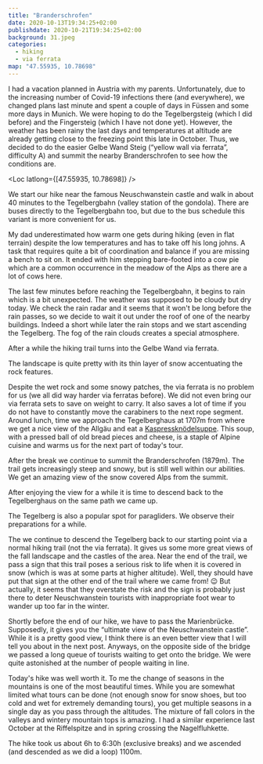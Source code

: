```yaml
---
title: "Branderschrofen"
date: 2020-10-13T19:34:25+02:00
publishdate: 2020-10-21T19:34:25+02:00
background: 31.jpeg
categories:
  - hiking
  - via ferrata
map: "47.55935, 10.78698"
---
```


I had a vacation planned in Austria with my parents. Unfortunately, due to the
increasing number of Covid-19 infections there (and everywhere), we changed
plans last minute and spent a couple of days in Füssen and some more days in
Munich. We were hoping to do the Tegelbergsteig (<Link
to="/posts/200912-tegelbergsteig">which I did before</Link>) and the Fingersteig
(which I have not done yet). However, the weather has been rainy the last days
and temperatures at altitude are already getting close to the freezing point
this late in October. Thus, we decided to do the easier Gelbe Wand
Steig (“yellow wall via ferrata”, difficulty A) and summit the nearby
Branderschrofen to see how the conditions are.

<Loc latlong={[47.55935, 10.78698]} />

We start our hike near the famous Neuschwanstein castle and walk in about 40
minutes to the Tegelbergbahn (valley station of the gondola). There are buses
directly to the Tegelbergbahn too, but due to the bus schedule this variant is
more convenient for us.

<Rimg
  src="1.jpeg"
  caption="Neuschwanstein (the castle on the hill, not the house in front)"
/>

My dad underestimated how warm one gets during hiking (even in flat terrain)
despite the low temperatures and has to take off his long johns. A task that
requires quite a bit of coordination and balance if you are missing a bench to
sit on. It ended with him stepping bare-footed into a cow pie which are a common
occurrence in the meadow of the Alps as there are a lot of cows here.

The last few minutes before reaching the Tegelbergbahn, it begins to rain which
is a bit unexpected. The weather was supposed to be cloudy but dry today. We
check the rain radar and it seems that it won't be long before the rain passes,
so we decide to wait it out under the roof of one of the nearby buildings.
Indeed a short while later the rain stops and we start ascending the
Tegelberg. The fog of the rain clouds creates a special atmosphere.

<Gallery>
  <Rimg src="3.jpeg" alt="At the Tegelberg with low hanging clouds" />
  <Rimg src="4.jpeg" caption="My parents" />
  <Rimg src="6.jpeg" caption="and me" />
</Gallery>

After a while the hiking trail turns into the Gelbe Wand via ferrata.

<Gallery>
  <Rimg
    src="5.jpeg"
    caption="The very first part of the via ferrata has no fixed rope and we have to be careful to not slip on the wet rock."
  />
  <Rimg src="7.jpeg" alt="Gelbe Wand Steig" />
  <Rimg src="8.jpeg" alt="Gelbe Wand Steig" />
</Gallery>

The landscape is quite pretty with its thin layer of snow accentuating the rock features.

<Gallery>
  <Rimg src="9.jpeg" alt="Along the Gelbe Wand Steig" />
  <Rimg src="10.jpeg" alt="Along the Gelbe Wand Steig" />
  <Rimg src="11.jpeg" alt="Along the Gelbe Wand Steig" />
  <Rimg src="12.jpeg" alt="Along the Gelbe Wand Steig" />
</Gallery>

Despite the wet rock and some snowy patches, the via ferrata is no problem for us
(we all did way harder via ferratas before). We did not even bring our via
ferrata sets to save on weight to carry. It also saves a lot of time if you do
not have to constantly move the carabiners to the next rope segment. Around
lunch, time we approach the Tegelberghaus at 1707m from where we get a nice view
of the Allgäu and eat a
[Kaspressknödelsuppe](https://en.wikipedia.org/wiki/Alpine_cuisine). This soup,
with a pressed ball of old bread pieces and cheese, is a staple of Alpine cuisine
and warms us for the next part of today's tour.

<Gallery>
  <Rimg src="14.jpeg" caption="The Tegelberghaus" />
  <Rimg src="13.jpeg" alt="View from near the Tegelberghaus" />
</Gallery>

After the break we continue to summit the Branderschrofen (1879m). The trail
gets increasingly steep and snowy, but is still well within our abilities. We
get an amazing view of the snow covered Alps from the summit.

<Rimg
  src="16.jpeg"
  caption="The summit cross of the Branderschrofen is close."
/>

<Pano src="19.jpeg" alt="View from the Branderschrofen" />

<Gallery>
  <Rimg src="15.jpeg" alt="View from the Branderschrofen" />
  <Rimg src="17.jpeg" alt="View from the Branderschrofen" />
  <Rimg src="21.jpeg" alt="View from the Branderschrofen" />
  <Rimg src="22.jpeg" alt="View from the Branderschrofen" />
  <Rimg src="23.jpeg" alt="The summit cross of the Branderschrofen" />
</Gallery>

<Rimg
  src="25.jpeg"
  caption="View of the Tegelberghaus from the Branderschrofen"
/>

<Gallery>
  <Rimg src="18.jpeg" alt="At the summit of the Branderschrofen" />
  <Rimg src="20.jpeg" alt="At the summit of the Branderschrofen" />
</Gallery>

After enjoying the view for a while it is time to descend back to the
Tegelberghaus on the same path we came up.

<Gallery>
  <Rimg src="27.jpeg" alt="Descending the Branderschrofen" />
  <Rimg src="24.jpeg" alt="Descending the Branderschrofen" />
</Gallery>

<Rimg src="26.jpeg" alt="Wintery path at the Branderschrofen" />

The Tegelberg is also a popular spot for paragliders. We observe their
preparations for a while.

<Rimg src="28.jpeg" alt="A paraglider preparing" />

The we continue to descend the Tegelberg back to our starting point via a normal
hiking trail (not the via ferrata). It gives us some more great views of the
fall landscape and the castles of the area. Near the end of the trail, we pass a
sign that this trail poses a serious risk to life when it is covered in snow (which is
was at some parts at higher altitude). Well, they should have put that sign at
the other end of the trail where we came from! 😉 But actually, it seems that
they overstate the risk and the sign is probably just there to deter Neuschwanstein
tourists with inappropriate foot wear to wander up too far in the winter.

<Gallery>
  <Rimg src="30.jpeg" alt="Climbing over a fallen tree on the trail" />
  <Rimg
    src="35.jpeg"
    caption="“Summer trail only! Danger to life when covered in snow!”"
  />
</Gallery>

<Rimg src="31.jpeg" caption="The valley with the Hohenschwangau castle." />
<Rimg src="32.jpeg" caption="The famous fairy tale castle Neuschwanstein" />

<Gallery>
  <Rimg src="33.jpeg" alt="Neuschwanstein" />
  <Rimg src="34.jpeg" alt="Neuschwanstein" />
</Gallery>

Shortly before the end of our hike, we have to pass the Marienbrücke. Supposedly,
it gives you the “ultimate view of the Neuschwanstein castle”. While it is
a pretty good view, I think there is an even better view that I will tell you
about in the next post. Anyways, on the opposite side of the bridge we passed a
long queue of tourists waiting to get onto the bridge. We were quite astonished
at the number of people waiting in line.

<Rimg src="36.jpeg" caption="Would you wait this long for the view?" />

Today's hike was well worth it. To me the change of seasons in the mountains is
one of the most beautiful times. While you are somewhat limited what tours can
be done (not enough snow for snow shoes, but too cold and wet for extremely
demanding tours), you get multiple seasons in a single day as you pass through
the altitudes. The mixture of fall colors in the valleys and wintery mountain
tops is amazing. I had a similar experience last October at the <Link
to="/posts/191003-riffelspitze/">Riffelspitze</Link> and in spring <Link
to="posts/200315-nagelfluhkette/">crossing the Nagelfluhkette</Link>.

The hike took us about 6h to 6:30h (exclusive breaks) and we ascended (and
descended as we did a loop) 1100m.

<Nextday />
